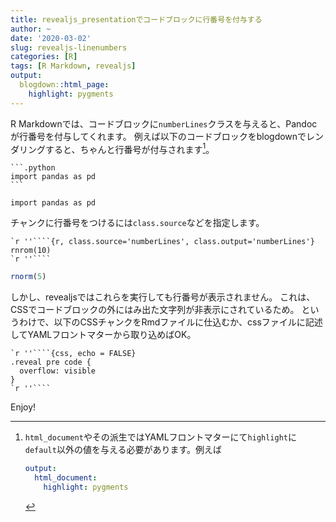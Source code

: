 ```yaml
---
title: revealjs_presentationでコードブロックに行番号を付与する
author: ~
date: '2020-03-02'
slug: revealjs-linenumbers
categories: [R]
tags: [R Markdown, revealjs]
output:
  blogdown::html_page:
    highlight: pygments
---
```


R Markdownでは、コードブロックに`numberLines`クラスを与えると、Pandocが行番号を付与してくれます。
例えば以下のコードブロックをblogdownでレンダリングすると、ちゃんと行番号が付与されます[^html-document]。

[^html-document]:
    `html_document`やその派生ではYAMLフロントマターにて`highlight`に`default`以外の値を与える必要があります。例えば
  
    ```yaml
    output:
      html_document:
        highlight: pygments
    ```

````
```.python
import pandas as pd
```
````

```.python
import pandas as pd
```

チャンクに行番号をつけるには`class.source`などを指定します。

````
`r ''````{r, class.source='numberLines', class.output='numberLines'}
rnrom(10)
`r ''````
````

```r
rnorm(5)
```

しかし、revealjsではこれらを実行しても行番号が表示されません。
これは、CSSでコードブロックの外にはみ出た文字列が非表示にされているため。
というわけで、以下のCSSチャンクをRmdファイルに仕込むか、cssファイルに記述してYAMLフロントマターから取り込めばOK。

````
`r ''````{css, echo = FALSE}
.reveal pre code {
  overflow: visible
}
`r ''````
````

Enjoy!